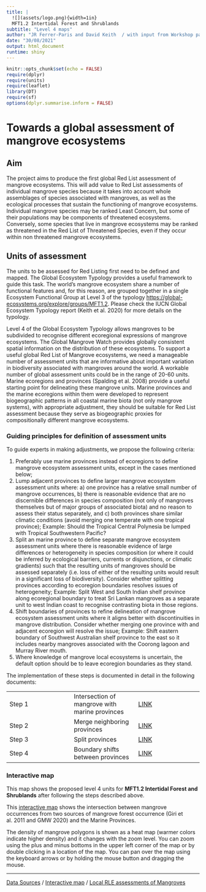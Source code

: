 ```yaml
---
title: |
  ![](assets/logo.png){width=1in}
  MFT1.2 Intertidal Forest and Shrublands
subtitle: "Level 4 maps"
author: "JR Ferrer-Paris and David Keith  / with input from Workshop participants"
date: "30/08/2021"
output: html_document
runtime: shiny
---
```


```r
knitr::opts_chunk$set(echo = FALSE)
require(dplyr)
require(units)
require(leaflet)
library(DT)
require(sf)
options(dplyr.summarise.inform = FALSE)
```

# Towards a global assessment of mangrove ecosystems

## Aim
The project aims to produce the first global Red List assessment of mangrove ecosystems. This will add value to Red List assessments of individual mangrove species because it takes into account whole assemblages of species associated with mangroves, as well as the ecological processes that sustain the functioning of mangrove ecosystems. Individual mangrove species may be ranked Least Concern, but some of their populations may be components of threatened ecosystems. Conversely, some species that live in mangrove ecosystems may be ranked as threatened in the Red List of Threatened Species, even if they occur within non threatened mangrove ecosystems.

## Units of assessment

The units to be assessed for Red Listing first need to be defined and mapped. The Global Ecosystem Typology provides a useful framework to guide this task. The world’s mangrove ecosystem share a number of functional features and, for this reason, are grouped together in a single Ecosystem Functional Group at Level 3 of the typology <https://global-ecosystems.org/explore/groups/MFT1.2>. Please check the IUCN Global Ecosystem Typology report (Keith et al. 2020) for more details on the typology.

Level 4 of the Global Ecosystem Typology allows mangroves to be subdivided to recognise different ecoregional expressions of mangrove ecosystems. The Global Mangrove Watch provides globally consistent spatial information on the distribution of these ecosystems.
To support a useful global Red List of Mangrove ecosystems, we need a manageable number of assessment units that are informative about important variation in biodiversity associated with mangroves around the world. A workable number of global assessment units could be in the range of 20-60 units. Marine ecoregions and provinces (Spalding et al. 2008) provide a useful starting point for delineating these mangrove units. Marine provinces and the marine ecoregions within them were developed to represent biogeographic patterns in all coastal marine biota (not only mangrove systems), with appropriate adjustment, they should be suitable for Red List assessment because they serve as biogeographic proxies for compositionally different mangrove ecosystems.

### Guiding principles for definition of assessment units

To guide experts in making adjustments, we propose the following criteria:

  1. Preferably use marine provinces instead of ecoregions to define mangrove ecosystem assessment units, except in the cases mentioned below;
  2. Lump adjacent provinces to define larger mangrove ecosystem assessment units where: a) one province has a relative small number of mangrove occurrences, b) there is reasonable evidence that are no discernible differences in species composition (not only of mangroves themselves but of major groups of associated biota) and no reason to assess their status separately, and c) both provinces share similar climatic conditions (avoid merging one temperate with one tropical province); Example: Should the Tropical Central Polynesia be lumped with Tropical Southwestern Pacific?
  3. Split an marine province to define separate mangrove ecosystem assessment units where there is reasonable evidence of large differences or heterogeneity in species composition (or where it could be inferred by ecological barriers, currents or disjunctions, or climatic gradients) such that the resulting units of mangroves should be assessed separately (i.e. loss of either of the resulting units would result in a significant loss of biodiversity). Consider whether splitting provinces according to ecoregion boundaries resolves issues of heterogeneity; Example: Split West and South Indian shelf province along ecoregional boundary to treat Sri Lankan mangroves as a separate unit to west Indian coast to recognise contrasting biota in those regions.
  4. Shift boundaries of provinces to refine delineation of mangrove ecosystem assessment units where it aligns better with discontinuities in mangrove distribution. Consider whether merging one province with and adjacent ecoregion will resolve the issue; Example: Shift eastern boundary of Southwest Australian shelf province to the east so it includes nearby mangroves associated with the Coorong lagoon and Murray River mouth.
  5. Where knowledge of mangrove local ecosystems is uncertain, the default option should be to leave ecoregion boundaries as they stand.

The implementation of these steps is documented in detail in the following documents:

|  | |  |
|---|---|---|
|Step 1| Intersection of mangrove with marine provinces | [LINK](Step-1-marine-provinces.Rmd)
|Step 2| Merge neighboring provinces | [LINK](Step-2-merge-provinces.Rmd)
|Step 3| Split provinces | [LINK](Step-3-split-provinces.Rmd)
|Step 4| Boundary shifts between provinces | [LINK](Step-4-shift-borders.Rmd)

### Interactive map

This map shows the proposed level 4 units for **MFT1.2 Intertidal Forest and Shrublands** after following the steps described above.

This [interactive map](/MangrovesMap/) shows the intersection between mangrove occurrences from two sources of mangrove forest occurrence (Giri et al. 2011 and GMW 2020) and the Marine Provinces.

The density of mangrove polygons is shown as a heat map (warmer colors indicate higher density) and it changes with the zoom level. You can zoom using the plus and minus bottoms in the upper left corner of the map or by double clicking in a location of the map. You can pan over the map using the keyboard arrows or by holding the mouse button and dragging the mouse.

<!--//
Hovering the mouse over a province will highlight its boundaries and show the name. When you click on the province it will update the plot and table at the bottom of the screen. Plot shows the breakdown of area or number of polygons per combination of class and sedimentar in the selected province.

The table shows preliminary statistics calculated for the mangrove polygons within each province. Area is given in km^2 for the year 2016, Area change in % (between 1996 and 2016); EOO: extent of occurrence in km^2; AOO: area of occupancy (number of 10x10 km cells); AOO_m: AOO cells with > 1km^2 occupancy. These statistics are used in assessment of spatial criteria and give an idea of decline and exposure to threats.

We have highlighted some issues on the map using red round markers. Click on the markers to see the suggestions or questions.


- [Biotic similarity of mangrove associated biota between Marine provinces](mangrove-species.Rmd)

//-->

---

[Data Sources](/MangrovesData/) / [Interactive map](/MangrovesMap/) / [Local RLE assessments of Mangroves](rle-assessments.Rmd)
